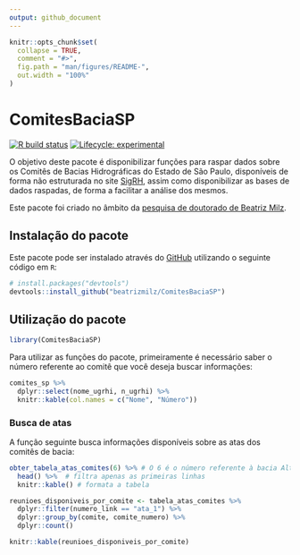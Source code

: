 ```yaml
---
output: github_document
---
```


<!-- README.md is generated from README.Rmd. Please edit that file -->

```r
knitr::opts_chunk$set(
  collapse = TRUE,
  comment = "#>",
  fig.path = "man/figures/README-",
  out.width = "100%"
)
```

# ComitesBaciaSP

<!-- badges: start -->
[![R build status](https://github.com/beatrizmilz/ComitesBaciaSP/workflows/R-CMD-check/badge.svg)](https://github.com/beatrizmilz/ComitesBaciaSP/actions)   [![Lifecycle: experimental](https://img.shields.io/badge/lifecycle-experimental-orange.svg)](https://www.tidyverse.org/lifecycle/#experimental)
<!-- badges: end -->

O objetivo deste pacote é disponibilizar funções para raspar dados sobre os Comitês de Bacias Hidrográficas do Estado de São Paulo, disponíveis de forma não estruturada no site [SigRH](http://www.sigrh.sp.gov.br/), assim como disponibilizar as bases de dados raspadas, de forma a facilitar a análise dos mesmos. 

Este pacote foi criado no âmbito da [pesquisa de doutorado de Beatriz Milz](https://beatrizmilz.github.io/tese/). 

## Instalação do pacote

Este pacote pode ser instalado através do  [GitHub](https://github.com/) utilizando o seguinte código em `R`:

``` r
# install.packages("devtools")
devtools::install_github("beatrizmilz/ComitesBaciaSP")
```
## Utilização do pacote

```r
library(ComitesBaciaSP)
```

Para utilizar as funções do pacote, primeiramente é necessário saber o número referente ao comitê que você deseja buscar informações:

```r
comites_sp %>%
  dplyr::select(nome_ugrhi, n_ugrhi) %>%
  knitr::kable(col.names = c("Nome", "Número"))
```

### Busca de atas

A função seguinte busca informações disponíveis sobre as atas dos comitês de bacia:

```r
obter_tabela_atas_comites(6) %>% # O 6 é o número referente à bacia Alto Tietê
  head() %>%  # filtra apenas as primeiras linhas
  knitr::kable() # formata a tabela
```

```r
reunioes_disponiveis_por_comite <- tabela_atas_comites %>%
  dplyr::filter(numero_link == "ata_1") %>%
  dplyr::group_by(comite, comite_numero) %>%
  dplyr::count()

knitr::kable(reunioes_disponiveis_por_comite)

```

